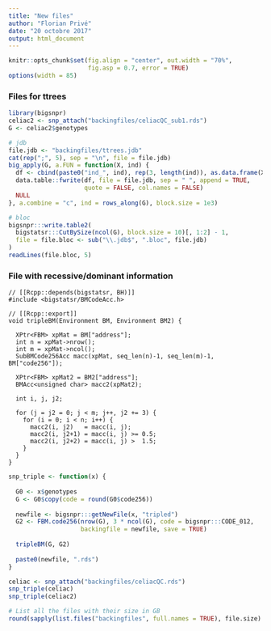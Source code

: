 ```yaml
---
title: "New files"
author: "Florian Privé"
date: "20 octobre 2017"
output: html_document
---
```


```r
knitr::opts_chunk$set(fig.align = "center", out.width = "70%", 
                      fig.asp = 0.7, error = TRUE)
options(width = 85)
```

### Files for ttrees

```r
library(bigsnpr)
celiac2 <- snp_attach("backingfiles/celiacQC_sub1.rds")
G <- celiac2$genotypes
```

```r
# jdb
file.jdb <- "backingfiles/ttrees.jdb"
cat(rep(";", 5), sep = "\n", file = file.jdb)
big_apply(G, a.FUN = function(X, ind) {
  df <- cbind(paste0("ind_", ind), rep(3, length(ind)), as.data.frame(X[ind, ]))
  data.table::fwrite(df, file = file.jdb, sep = " ", append = TRUE,
                     quote = FALSE, col.names = FALSE)
  NULL
}, a.combine = "c", ind = rows_along(G), block.size = 1e3)
```

```r
# bloc
bigsnpr:::write.table2(
  bigstatsr:::CutBySize(ncol(G), block.size = 10)[, 1:2] - 1,
  file = file.bloc <- sub("\\.jdb$", ".bloc", file.jdb)
)
readLines(file.bloc, 5)
```

### File with recessive/dominant information

```Rcpp
// [[Rcpp::depends(bigstatsr, BH)]]
#include <bigstatsr/BMCodeAcc.h>

// [[Rcpp::export]]
void tripleBM(Environment BM, Environment BM2) {
  
  XPtr<FBM> xpMat = BM["address"];
  int n = xpMat->nrow();
  int m = xpMat->ncol();
  SubBMCode256Acc macc(xpMat, seq_len(n)-1, seq_len(m)-1, BM["code256"]);
  
  XPtr<FBM> xpMat2 = BM2["address"];
  BMAcc<unsigned char> macc2(xpMat2);
  
  int i, j, j2;
  
  for (j = j2 = 0; j < m; j++, j2 += 3) {
    for (i = 0; i < n; i++) {
      macc2(i, j2)   = macc(i, j);
      macc2(i, j2+1) = macc(i, j) >= 0.5;
      macc2(i, j2+2) = macc(i, j) >  1.5;
    }
  }
}
```

```r
snp_triple <- function(x) {
  
  G0 <- x$genotypes
  G <- G0$copy(code = round(G0$code256))
  
  newfile <- bigsnpr:::getNewFile(x, "tripled")
  G2 <- FBM.code256(nrow(G), 3 * ncol(G), code = bigsnpr:::CODE_012, 
                    backingfile = newfile, save = TRUE)
  
  tripleBM(G, G2)
  
  paste0(newfile, ".rds")
}
```

```r
celiac <- snp_attach("backingfiles/celiacQC.rds")
snp_triple(celiac)
snp_triple(celiac2)
```

```r
# List all the files with their size in GB
round(sapply(list.files("backingfiles", full.names = TRUE), file.size) / 1024^3, 1)
```

